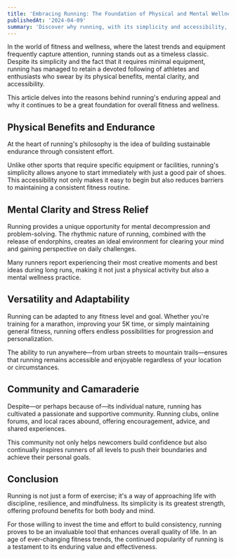 ```yaml
---
title: 'Embracing Running: The Foundation of Physical and Mental Wellness'
publishedAt: '2024-04-09'
summary: 'Discover why running, with its simplicity and accessibility, remains one of the most effective ways to build endurance, clear your mind, and achieve personal goals.'
---
```


In the world of fitness and wellness, where the latest trends and equipment frequently capture attention, running stands out as a timeless classic. Despite its simplicity and the fact that it requires minimal equipment, running has managed to retain a devoted following of athletes and enthusiasts who swear by its physical benefits, mental clarity, and accessibility.

This article delves into the reasons behind running's enduring appeal and why it continues to be a great foundation for overall fitness and wellness.

## Physical Benefits and Endurance

At the heart of running's philosophy is the idea of building sustainable endurance through consistent effort.

Unlike other sports that require specific equipment or facilities, running's simplicity allows anyone to start immediately with just a good pair of shoes. This accessibility not only makes it easy to begin but also reduces barriers to maintaining a consistent fitness routine.

## Mental Clarity and Stress Relief

Running provides a unique opportunity for mental decompression and problem-solving. The rhythmic nature of running, combined with the release of endorphins, creates an ideal environment for clearing your mind and gaining perspective on daily challenges.

Many runners report experiencing their most creative moments and best ideas during long runs, making it not just a physical activity but also a mental wellness practice.

## Versatility and Adaptability

Running can be adapted to any fitness level and goal. Whether you're training for a marathon, improving your 5K time, or simply maintaining general fitness, running offers endless possibilities for progression and personalization.

The ability to run anywhere—from urban streets to mountain trails—ensures that running remains accessible and enjoyable regardless of your location or circumstances.

## Community and Camaraderie

Despite—or perhaps because of—its individual nature, running has cultivated a passionate and supportive community. Running clubs, online forums, and local races abound, offering encouragement, advice, and shared experiences.

This community not only helps newcomers build confidence but also continually inspires runners of all levels to push their boundaries and achieve their personal goals.

## Conclusion

Running is not just a form of exercise; it's a way of approaching life with discipline, resilience, and mindfulness. Its simplicity is its greatest strength, offering profound benefits for both body and mind.

For those willing to invest the time and effort to build consistency, running proves to be an invaluable tool that enhances overall quality of life. In an age of ever-changing fitness trends, the continued popularity of running is a testament to its enduring value and effectiveness.
